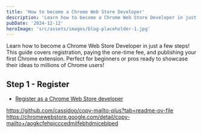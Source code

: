 ```yaml
---
title: 'How to become a Chrome Web Store Developer'
description: 'Learn how to become a Chrome Web Store Developer in just a few steps!'
pubDate: '2024-12-12'
heroImage: 'src/assets/images/blog-placeholder-1.jpg'
---
```


Learn how to become a Chrome Web Store Developer in just a few steps! This guide covers registration, 
paying the one-time fee, and publishing your first Chrome extension. 
Perfect for beginners or pros ready to showcase their ideas to millions of Chrome users!


## Step 1 - Register

- [Register as a Chrome Web Store developer](https://chrome.google.com/webstore/devconsole/register)


https://github.com/cassidoo/copy-mailto-plus?tab=readme-ov-file
https://chromewebstore.google.com/detail/copy-mailto+/aogkcfehpjcccedmilfebhdmiceblped


